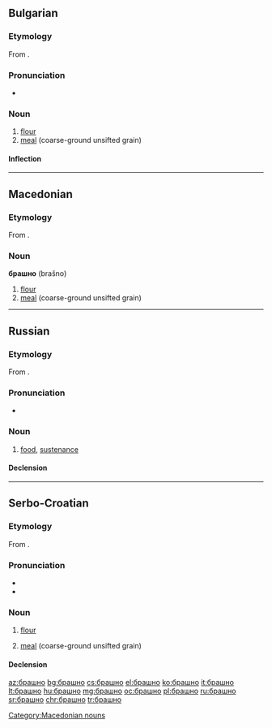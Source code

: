 ==Bulgarian==

===Etymology===
From {{inh|bg|sla-pro|*boršno}}.

===Pronunciation===
* {{IPA|/brəʃˈnɔ/|lang=bg}}

===Noun===
{{bg-noun|g=n|tr=brašnó}}

# [[flour]]
# [[meal]] (coarse-ground unsifted grain)

====Inflection====
{{bg-noun-n-a|брашн}}

----

==Macedonian==

===Etymology===
From {{inh|mk|sla-pro|*boršno}}.

===Noun===
'''брашно''' (brašno) {{g|n}}

# [[flour]]
# [[meal]] (coarse-ground unsifted grain)

[[Category:Macedonian nouns]]

----

==Russian==

===Etymology===
From {{inh|ru|sla-pro|*boršьno}}.

===Pronunciation===
* {{ru-IPA|бра́шно}}

===Noun===
{{ru-noun+|бра́шно|*}}

# {{lb|ru|archaic}} [[food]], [[sustenance]]

====Declension====
{{ru-noun-table|бра́шно|*}}

----

==Serbo-Croatian==

===Etymology===
From {{inh|sh|sla-pro|*boršьno}}.

===Pronunciation===
* {{IPA|/brâʃno/|lang=sh}}
* {{hyphenation|бра|шно|lang=sh}}

===Noun===
{{sh-noun|g=n|head=бра̏шно|c|brašno|brȁšno}}

# {{label|sh|uncountable}} [[flour]]
# {{label|sh|uncountable}} [[meal]] (coarse-ground unsifted grain)

====Declension====
{{sh-decl-noun-unc|sc=Cyrl
|брашно
|брашна
|брашну
|брашно
|брашно
|брашну
|брашном
}}

[[az:брашно]]
[[bg:брашно]]
[[cs:брашно]]
[[el:брашно]]
[[ko:брашно]]
[[it:брашно]]
[[lt:брашно]]
[[hu:брашно]]
[[mg:брашно]]
[[oc:брашно]]
[[pl:брашно]]
[[ru:брашно]]
[[sr:брашно]]
[[chr:брашно]]
[[tr:брашно]]